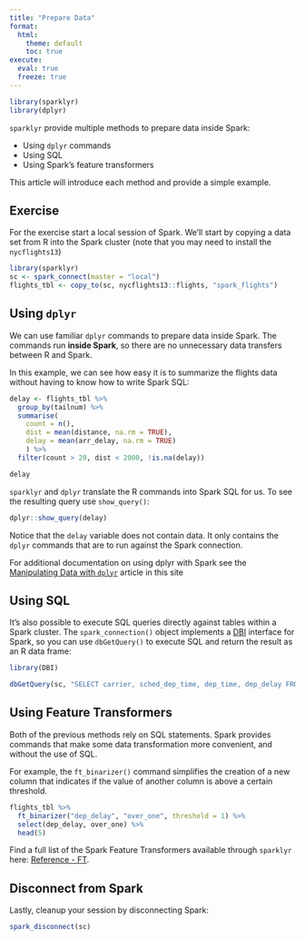 ```yaml
---
title: "Prepare Data"
format:
  html:
    theme: default
    toc: true
execute:
  eval: true
  freeze: true
---
```


```r
library(sparklyr) 
library(dplyr)
```

`sparklyr` provide multiple methods to prepare data inside Spark:

- Using `dplyr` commands
- Using SQL
- Using Spark's feature transformers

This article will introduce each method and provide a simple example.

## Exercise

For the exercise start a local session of Spark. We'll start by copying a 
data set from R into the Spark cluster (note that you may need to install the 
`nycflights13`)

```r
library(sparklyr)
sc <- spark_connect(master = "local")
flights_tbl <- copy_to(sc, nycflights13::flights, "spark_flights")
```

## Using `dplyr`

We can use familiar `dplyr` commands to prepare data inside Spark.  The commands
run **inside Spark**, so there are no unnecessary data transfers between R and
Spark.

In this example, we can see how easy it is to summarize the flights data without 
having to know how to write Spark SQL: 

```r
delay <- flights_tbl %>%
  group_by(tailnum) %>%
  summarise(
    count = n(), 
    dist = mean(distance, na.rm = TRUE), 
    delay = mean(arr_delay, na.rm = TRUE)
    ) %>%
  filter(count > 20, dist < 2000, !is.na(delay)) 

delay
```

`sparklyr` and `dplyr` translate the R commands into Spark SQL for us. To see 
the resulting query use `show_query()`:

```r
dplyr::show_query(delay)
```

Notice that the `delay` variable does not contain data. It only contains the
`dplyr` commands that are to run against the Spark connection.  

For additional documentation on using dplyr with Spark see the 
[Manipulating Data with `dplyr`](/guides/dplyr.qmd) article in 
this site

## Using SQL

It's also possible to execute SQL queries directly against tables within a Spark 
cluster. The `spark_connection()` object implements a [DBI](https://dbi.r-dbi.org/) 
interface for Spark, so you can use `dbGetQuery()` to execute SQL and return the 
result as an R data frame:

```r
library(DBI)

dbGetQuery(sc, "SELECT carrier, sched_dep_time, dep_time, dep_delay FROM spark_flights LIMIT 5")

```

## Using Feature Transformers

Both of the previous methods rely on SQL statements.  Spark provides commands that
make some data transformation more convenient, and without the use of SQL. 

For example, the `ft_binarizer()` command simplifies the creation of a new 
column that indicates if the value of another column is above a certain threshold.

```r
flights_tbl %>% 
  ft_binarizer("dep_delay", "over_one", threshold = 1) %>% 
  select(dep_delay, over_one) %>% 
  head(5)
```


Find a full list of the Spark Feature Transformers available through `sparklyr`
here: [Reference - FT](/packages/sparklyr/latest/reference/index.html#spark-feature-transformers).

## Disconnect from Spark

Lastly, cleanup your session by disconnecting Spark:

```r
spark_disconnect(sc)
```
